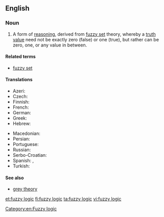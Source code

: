 ==English==

===Noun===
{{wikipedia}}
{{en-noun|head=[[fuzzy]] [[logic]]}}

# A form of [[reasoning]], derived from [[fuzzy set]] theory, whereby a [[truth value]] need not be exactly zero (false) or one (true), but rather can be zero, one, or any value in between.

====Related terms====
* [[fuzzy set]]

====Translations====
{{trans-top|logic based on the notion of fuzzy set}}
* Azeri: {{t|az|qeyri-səlis məntiq}}
* Czech: {{t|cs|fuzzy logika|f}}
* Finnish: {{t|fi|sumea logiikka}}
* French: {{t+|fr|logique floue|f}}
* German: {{t|de|Fuzzylogik|f}}
* Greek: {{t|el|ασαφής λογική|f|sc=Grek}}
* Hebrew: {{t|he|לוגיקה עמומה|f|tr=lógika amumá}}
{{trans-mid}}
* Macedonian: {{t|mk|фа́зи ло́гика|f}}
* Persian: {{t|fa|منطق فازی|tr=manteq-e fâzi}}
* Portuguese: {{t|pt|lógica fuzzy|f}}
* Russian: {{t|ru|нечёткая ло́гика|f}}
* Serbo-Croatian: {{t|sh|neizrazita logika|f}}
* Spanish: {{t|es|lógica difusa|f}}, {{t|es|lógica borrosa|f}}
* Turkish: {{t|tr|bulanık mantık}}
{{trans-bottom}}

====See also====
* [[grey theory]]

[[Category:en:Fuzzy logic]]

[[et:fuzzy logic]]
[[fi:fuzzy logic]]
[[ta:fuzzy logic]]
[[vi:fuzzy logic]]